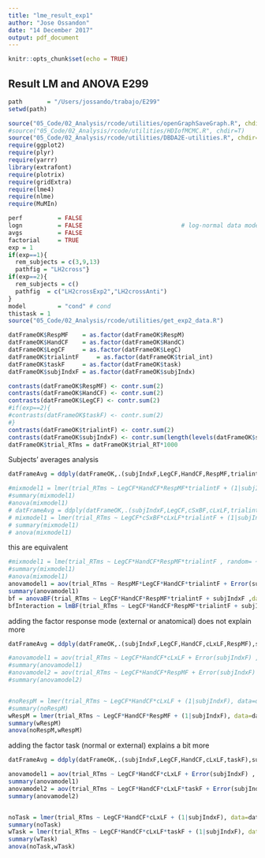 ```yaml
---
title: "lme_result_exp1"
author: "Jose Ossandon"
date: "14 December 2017"
output: pdf_document
---
```


```r
knitr::opts_chunk$set(echo = TRUE)
```

## Result LM and ANOVA E299


```r

path       = "/Users/jossando/trabajo/E299"
setwd(path)

source("05_Code/02_Analysis/rcode/utilities/openGraphSaveGraph.R", chdir=T) # utilities by Kruschke from http://doingbayesiandataanalysis.blogspot.de/
#source("05_Code/02_Analysis/rcode/utilities/HDIofMCMC.R", chdir=T)
source("05_Code/02_Analysis/rcode/utilities/DBDA2E-utilities.R", chdir=T)
require(ggplot2)
require(plyr)
require(yarrr)
library(extrafont)
require(plotrix)
require(gridExtra)
require(lme4)
require(nlme)
require(MuMIn)

perf          = FALSE
logn          = FALSE                            # log-normal data model
avgs          = FALSE
factorial     = TRUE
exp = 1
if(exp==1){
  rem_subjects = c(3,9,13)
  pathfig = "LH2cross"}
if(exp==2){
  rem_subjects = c()
  pathfig  = c("LH2crossExp2","LH2crossAnti")
}
model         = "cond" # cond
thistask = 1
source("05_Code/02_Analysis/rcode/utilities/get_exp2_data.R")

datFrameOK$RespMF    = as.factor(datFrameOK$RespM) 
datFrameOK$HandCF    = as.factor(datFrameOK$HandC) 
datFrameOK$LegCF     = as.factor(datFrameOK$LegC) 
datFrameOK$trialintF     = as.factor(datFrameOK$trial_int) 
datFrameOK$taskF     = as.factor(datFrameOK$task) 
datFrameOK$subjIndxF = as.factor(datFrameOK$subjIndx)

contrasts(datFrameOK$RespMF) <- contr.sum(2)
contrasts(datFrameOK$HandCF) <- contr.sum(2)
contrasts(datFrameOK$LegCF) <- contr.sum(2)
#if(exp==2){
#contrasts(datFrameOK$taskF) <- contr.sum(2)
#}
contrasts(datFrameOK$trialintF) <- contr.sum(2)
contrasts(datFrameOK$subjIndxF) <- contr.sum(length(levels(datFrameOK$subjIndxF)))
datFrameOK$trial_RTms = datFrameOK$trial_RT*1000 
```
Subjects' averages analysis
```r


datFrameAvg = ddply(datFrameOK,.(subjIndxF,LegCF,HandCF,RespMF,trialintF),summarize,trial_RTms=mean(trial_RTms))

#mixmodel1 = lmer(trial_RTms ~ LegCF*HandCF*RespMF*trialintF + (1|subjIndxF), data=datFrameAvg, REML=F)
#summary(mixmodel1)
#anova(mixmodel1)
# datFrameAvg = ddply(datFrameOK,.(subjIndxF,LegCF,cSxBF,cLxLF,trialintF),summarize,trial_RTms=mean(trial_RTms))
# mixmodel1 = lmer(trial_RTms ~ LegCF*cSxBF*cLxLF*trialintF + (1|subjIndxF), data=datFrameAvg, REML=F)
# summary(mixmodel1)
# anova(mixmodel1)
```
this are equivalent
```r
#mixmodel1 = lme(trial_RTms ~ LegCF*HandCF*RespMF*trialintF , random= ~1|subjIndxF, data=datFrameAvg)
#summary(mixmodel1)
#anova(mixmodel1)
anovamodel1 = aov(trial_RTms ~ RespMF*LegCF*HandCF*trialintF + Error(subjIndxF/(RespMF*LegCF*HandCF*trialintF)) , data=datFrameAvg)
summary(anovamodel1)
bf = anovaBF(trial_RTms ~ LegCF*HandCF*RespMF*trialintF + subjIndxF ,data=datFrameAvg, whichRandom="subjIndxF", whichModels="top", iterations=500000 )
bfInteraction = lmBF(trial_RTms ~ LegCF*HandCF*RespMF*trialintF + subjIndxF ,data=datFrameAvg, whichRandom="subjIndxF")
```
adding the factor response mode (external or anatomical) does not explain more
```r
datFrameAvg = ddply(datFrameOK,.(subjIndxF,LegCF,HandCF,cLxLF,RespMF),summarize,trial_RTms=mean(trial_RTms))

#anovamodel1 = aov(trial_RTms ~ LegCF*HandCF*cLxLF + Error(subjIndxF) , data=datFrameAvg)
#summary(anovamodel1)
#anovamodel2 = aov(trial_RTms ~ LegCF*HandCF*RespMF + Error(subjIndxF) , data=datFrameAvg)
#summary(anovamodel2)


#noRespM = lmer(trial_RTms ~ LegCF*HandCF*cLxLF + (1|subjIndxF), data=datFrameAvg,REML=F)
#summary(noRespM)
wRespM = lmer(trial_RTms ~ LegCF*HandCF*RespMF + (1|subjIndxF), data=datFrameAvg,REML=F)
summary(wRespM)
anova(noRespM,wRespM)

```

adding the factor task (normal or external) explains a bit more
```r
datFrameAvg = ddply(datFrameOK,.(subjIndxF,LegCF,HandCF,cLxLF,taskF),summarize,trial_RTms=mean(trial_RTms))

anovamodel1 = aov(trial_RTms ~ LegCF*HandCF*cLxLF + Error(subjIndxF) , data=datFrameAvg)
summary(anovamodel1)
anovamodel2 = aov(trial_RTms ~ LegCF*HandCF*cLxLF*taskF + Error(subjIndxF) , data=datFrameAvg)
summary(anovamodel2)


noTask = lmer(trial_RTms ~ LegCF*HandCF*cLxLF + (1|subjIndxF), data=datFrameAvg,REML=F)
summary(noTask)
wTask = lmer(trial_RTms ~ LegCF*HandCF*cLxLF*taskF + (1|subjIndxF), data=datFrameAvg,REML=F)
summary(wTask)
anova(noTask,wTask)

```